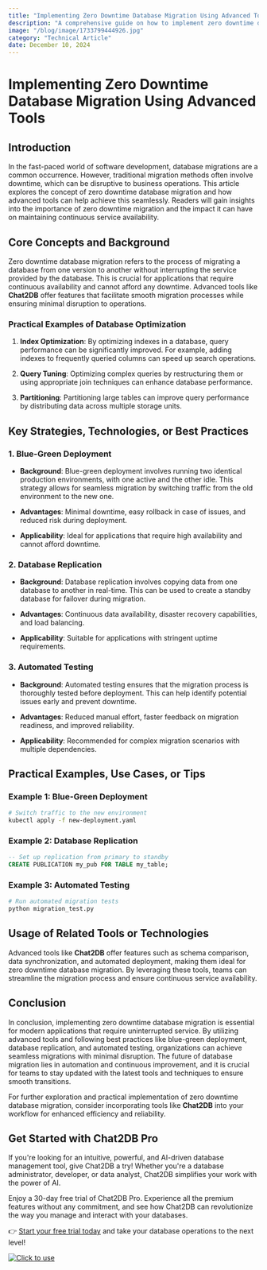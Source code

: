 ```yaml
---
title: "Implementing Zero Downtime Database Migration Using Advanced Tools"
description: "A comprehensive guide on how to implement zero downtime database migration using advanced tools, with a focus on practical examples and best practices."
image: "/blog/image/1733799444926.jpg"
category: "Technical Article"
date: December 10, 2024
---
```


# Implementing Zero Downtime Database Migration Using Advanced Tools


<Authors date="December 10, 2024">
  <Author name="Rowan Hill" link="https://chat2db.ai" />
</Authors>

## Introduction

In the fast-paced world of software development, database migrations are a common occurrence. However, traditional migration methods often involve downtime, which can be disruptive to business operations. This article explores the concept of zero downtime database migration and how advanced tools can help achieve this seamlessly. Readers will gain insights into the importance of zero downtime migration and the impact it can have on maintaining continuous service availability.

## Core Concepts and Background

Zero downtime database migration refers to the process of migrating a database from one version to another without interrupting the service provided by the database. This is crucial for applications that require continuous availability and cannot afford any downtime. Advanced tools like **Chat2DB** offer features that facilitate smooth migration processes while ensuring minimal disruption to operations.

### Practical Examples of Database Optimization

1. **Index Optimization**: By optimizing indexes in a database, query performance can be significantly improved. For example, adding indexes to frequently queried columns can speed up search operations.

2. **Query Tuning**: Optimizing complex queries by restructuring them or using appropriate join techniques can enhance database performance.

3. **Partitioning**: Partitioning large tables can improve query performance by distributing data across multiple storage units.

## Key Strategies, Technologies, or Best Practices

### 1. Blue-Green Deployment

- **Background**: Blue-green deployment involves running two identical production environments, with one active and the other idle. This strategy allows for seamless migration by switching traffic from the old environment to the new one.

- **Advantages**: Minimal downtime, easy rollback in case of issues, and reduced risk during deployment.

- **Applicability**: Ideal for applications that require high availability and cannot afford downtime.

### 2. Database Replication

- **Background**: Database replication involves copying data from one database to another in real-time. This can be used to create a standby database for failover during migration.

- **Advantages**: Continuous data availability, disaster recovery capabilities, and load balancing.

- **Applicability**: Suitable for applications with stringent uptime requirements.

### 3. Automated Testing

- **Background**: Automated testing ensures that the migration process is thoroughly tested before deployment. This can help identify potential issues early and prevent downtime.

- **Advantages**: Reduced manual effort, faster feedback on migration readiness, and improved reliability.

- **Applicability**: Recommended for complex migration scenarios with multiple dependencies.

## Practical Examples, Use Cases, or Tips

### Example 1: Blue-Green Deployment

```bash
# Switch traffic to the new environment
kubectl apply -f new-deployment.yaml
```

### Example 2: Database Replication

```sql
-- Set up replication from primary to standby
CREATE PUBLICATION my_pub FOR TABLE my_table;
```

### Example 3: Automated Testing

```python
# Run automated migration tests
python migration_test.py
```

## Usage of Related Tools or Technologies

Advanced tools like **Chat2DB** offer features such as schema comparison, data synchronization, and automated deployment, making them ideal for zero downtime database migration. By leveraging these tools, teams can streamline the migration process and ensure continuous service availability.

## Conclusion

In conclusion, implementing zero downtime database migration is essential for modern applications that require uninterrupted service. By utilizing advanced tools and following best practices like blue-green deployment, database replication, and automated testing, organizations can achieve seamless migrations with minimal disruption. The future of database migration lies in automation and continuous improvement, and it is crucial for teams to stay updated with the latest tools and techniques to ensure smooth transitions.

For further exploration and practical implementation of zero downtime database migration, consider incorporating tools like **Chat2DB** into your workflow for enhanced efficiency and reliability.

## Get Started with Chat2DB Pro

If you're looking for an intuitive, powerful, and AI-driven database management tool, give Chat2DB a try! Whether you're a database administrator, developer, or data analyst, Chat2DB simplifies your work with the power of AI.

Enjoy a 30-day free trial of Chat2DB Pro. Experience all the premium features without any commitment, and see how Chat2DB can revolutionize the way you manage and interact with your databases.

👉 [Start your free trial today](https://chat2db.ai/pricing) and take your database operations to the next level!


[![Click to use](/image/blog/bg/chat2db.jpg)](https://chat2db.ai/)
